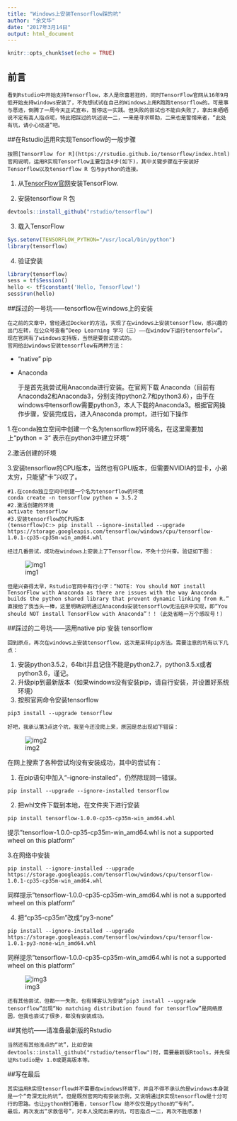 ```yaml
---
title: "Windows上安装Tensorflow踩的坑"
author: "余文华"
date: "2017年3月14日"
output: html_document
---
```


```r
knitr::opts_chunk$set(echo = TRUE)
```

## 前言

    看到Rstudio中开始支持Tensorflow，本人是欣喜若狂的，同时TensorFlow官网从16年9月低开始支持windows安装了，不免想试试在自己的Windows上用R跑跑tensorflow的。可是事与愿违，倒腾了一周今天正式宣布，暂停这一实践。但失败的尝试也不能白失败了，拿出来晒晒说不定有高人指点呢，特此把踩过的坑述说一二，一来是寻求帮助，二来也是警惕来者，“此处有坑，请小心绕道”吧。

##在Rstudio运用R实现Tensorflow的一般步骤


    按照[TensorFlow for R](https://rstudio.github.io/tensorflow/index.html)官网说明，运用R实现Tensorflow主要包含4步(如下)，其中关键步骤在于安装好Tensorflow以及tensorflow R 包与python的连接。
    
1. 从[TensorFlow官网](https://www.tensorflow.org/get_started/os_setup.html#download-and-setup)安装TensorFlow.

2. 安装tensorflow R 包

```r
devtools::install_github("rstudio/tensorflow")
```

3. 载入TensorFlow
```r
Sys.setenv(TENSORFLOW_PYTHON="/usr/local/bin/python")
library(tensorflow)
```

4. 验证安装

```r
library(tensorflow)
sess = tf$Session()
hello <- tf$constant('Hello, TensorFlow!')
sess$run(hello)
```

##踩过的一号坑——tensorflow在windows上的安装

    在之前的文章中，曾经通过Docker的方法，实现了在windows上安装tensorflow，感兴趣的出门左转，在公众号查看“Deep Learning 学习（三）——在window下运行tensorfolw”。现在官网有了windows支持版，当然是要尝试尝试的。
    官网给出windows安装tensorflow有两种方法：

* “native” pip
* Anaconda

    于是首先我尝试用Anaconda进行安装。在官网下载 Anaconda（目前有Anaconda2和Anaconda3，分别支持python2.7和python3.6），由于在windows中tensorflow需要python3，本人下载的Anaconda3。根据官网操作步骤，安装完成后，进入Anaconda prompt，进行如下操作
    
1.在conda独立空间中创建一个名为tensorflow的环境名，在这里需要加上“python = 3“ 表示在python3中建立环境”

2.激活创建的环境

3.安装tensorflow的CPU版本，当然也有GPU版本，但需要NVIDIA的显卡，小弟太穷，只能望“卡”兴叹了。

```{}
#1.在conda独立空间中创建一个名为tensorflow的环境
conda create -n tensorflow python = 3.5.2
#2.激活创建的环境
activate tensorflow
#3.安装tensorflow的CPU版本
(tensorflow)C:> pip install --ignore-installed --upgrade https://storage.googleapis.com/tensorflow/windows/cpu/tensorflow-1.0.1-cp35-cp35m-win_amd64.whl
```

    经过几番尝试，成功在windows上安装上了Tensorflow，不免十分兴奋。验证如下图：

![img1](F:\\乐享数据DataScientists(data-sharing)\\sharing-data-DataScientists\\tensorflow R包\\1.png)
    
    但是兴奋得太早，Rstudio官网中有行小字：“NOTE: You should NOT install TensorFlow with Anaconda as there are issues with the way Anaconda builds the python shared library that prevent dynamic linking from R.” 直接给了我当头一棒，这里明确说明通过Anaconda安装tensorflow无法在R中实现，即“You should NOT install TensorFlow with Anaconda”！！（此处省略一万个感叹号！）
    
##踩过的二号坑——运用native pip 安装 tensorflow

    回到原点，再次在windows上安装tensorflow，这次是采样pip方法。需要注意的坑有以下几点：

1. 安装python3.5.2，64bit并且记住不能是python2.7，python3.5.x或者python3.6，谨记。
2. 升级pip到最新版本（如果windows没有安装pip，请自行安装，并设置好系统环境）
3. 按照官网命令安装tensorflow
```{}
pip3 install --upgrade tensorflow
```
    好吧，我承认第3点这个坑，我至今还没爬上来，原因是总出现如下错误：

![img2](F:\\乐享数据DataScientists(data-sharing)\\sharing-data-DataScientists\\tensorflow R包\\2.png)

    
在网上搜索了各种尝试均没有安装成功，其中的尝试有：

1. 在pip语句中加入“--ignore-installed”，仍然除现同一错误。

```{}
pip install --upgrade --ignore-installed tensorflow
```

2. 把whl文件下载到本地，在文件夹下进行安装
```{}
pip install tensorflow-1.0.0-cp35-cp35m-win_amd64.whl
```
提示"tensorflow-1.0.0-cp35-cp35m-win_amd64.whl is not a supported wheel on this platform"

3.在网络中安装
```{}
pip install --ignore-installed --upgrade https://storage.googleapis.com/tensorflow/windows/cpu/tensorflow-1.0.1-cp35-cp35m-win_amd64.whl 
```
同样提示"tensorflow-1.0.0-cp35-cp35m-win_amd64.whl is not a supported wheel on this platform"

4. 把“cp35-cp35m”改成“py3-none”
```{}
pip install --ignore-installed --upgrade https://storage.googleapis.com/tensorflow/windows/cpu/tensorflow-1.0.1-py3-none-win_amd64.whl 
```
同样提示"tensorflow-1.0.0-cp35-cp35m-win_amd64.whl is not a supported wheel on this platform"

![img3](F:\\乐享数据DataScientists(data-sharing)\\sharing-data-DataScientists\\tensorflow R包\\3.png)

    还有其他尝试，但都一一失败，也有博客认为安装“pip3 install --upgrade tensorflow”出现“No matching distribution found for tensorflow”是网络原因，但我也尝试了很多，都没有安装成功。

##其他坑——请准备最新版的Rstudio

    当然还有其他浅点的“坑”，比如安装devtools::install_github("rstudio/tensorflow")时，需要最新版Rtools，并先保证Rstudio是v 1.0或更高版本等。
    
##写在最后

    其实运用R实现tensorflow并不需要在windows环境下，并且不得不承认的是windows本身就是一个“奇深无比的坑”。但是既然官网均有安装示例，又说明通过R实现tensorflow是十分可行的思路。也让python粉们看看，tensorflow 绝不仅仅是python的“专利”。
    最后，再次发出“求救信号”，对本人没爬出来的坑，可否指点一二，再次不胜感激！